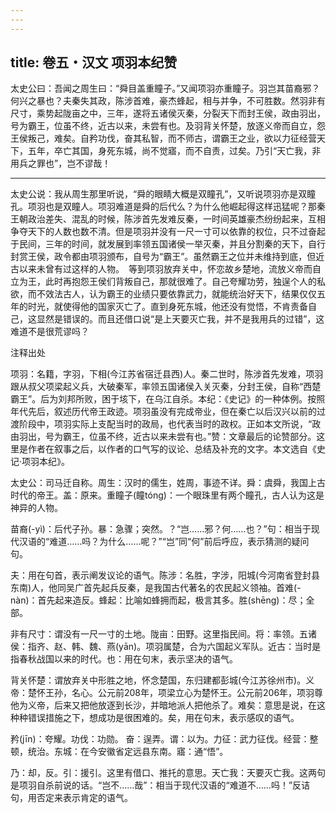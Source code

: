 ```yaml
---
---
---
```

title: 卷五・汉文 项羽本纪赞
---

太史公曰：吾闻之周生曰：“舜目盖重瞳子。”又闻项羽亦重瞳子。羽岂其苗裔邪？何兴之暴也？夫秦失其政，陈涉首难，豪杰蜂起，相与并争，不可胜数。然羽非有尺寸，乘势起陇亩之中，三年，遂将五诸侯灭秦，分裂天下而封王侯，政由羽出，号为霸王，位虽不终，近古以来，未尝有也。及羽背关怀楚，放逐义帝而自立，怨王侯叛己，难矣。自矜功伐，奋其私智，而不师古，谓霸王之业，欲以力征经营天下，五年，卒亡其国，身死东城，尚不觉寤，而不自责，过矣。乃引“天亡我，非用兵之罪也”，岂不谬哉！

----------------

太史公说：我从周生那里听说，“舜的眼睛大概是双瞳孔”，又听说项羽亦是双瞳孔。项羽也是双瞳人。项羽难道是舜的后代么？为什么他崛起得这样迅猛呢？那秦王朝政治差失、混乱的时候，陈涉首先发难反秦，一时间英雄豪杰纷纷起来，互相争夺天下的人数也数不清。但是项羽并没有一尺一寸可以依靠的权位，只不过奋起于民间，三年的时间，就发展到率领五国诸侯一举灭秦，并且分割秦的天下，自行封赏王侯，政令都由项羽颁布，自号为“霸王”。虽然霸王之位并未维持到底，但近古以来未曾有过这样的人物。　等到项羽放弃关中，怀恋故乡楚地，流放义帝而自立为王，此时再抱怨王侯们背叛自己，那就很难了。自己夸耀功劳，独逞个人的私欲，而不效法古人，认为霸王的业绩只要依靠武力，就能统治好天下，结果仅仅五年的时光，就使得他的国家灭亡了。直到身死东城，他还没有觉悟，不肯责备自己，这显然是错误的。而且还借口说“是上天要灭亡我，并不是我用兵的过错”，这难道不是很荒谬吗？

注释出处

项羽：名籍，字羽，下相(今江苏省宿迁县西)人。秦二世时，陈涉首先发难，项羽跟从叔父项梁起义兵，大破秦军，率领五国诸侯入关灭秦，分封王侯，自称“西楚霸王”。后为刘邦所败，困于垓下，在乌江自杀。本纪：《史记》的一种体例。按照年代先后，叙述历代帝王政迹。项羽虽没有完成帝业，但在秦亡以后汉兴以前的过渡阶段中，项羽实际上支配当时的政局，也代表当时的政权。正如本文所说，“政由羽出，号为霸王，位虽不终，近古以来未尝有也。”赞：文章最后的论赞部分。这里是作者在叙事之后，以作者的口气写的议论、总结及补充的文字。本文选自《史记·项羽本纪》。

太史公：司马迁自称。周生：汉时的儒生，姓周，事迹不详。舜：虞舜，我国上古时代的帝王。盖：原来。重瞳子(瞳tóng)：一个眼珠里有两个瞳孔，古人认为这是神异的人物。

苗裔(-yì)：后代子孙。暴：急骤；突然。？“岂……邪？何……也？”句：相当于现代汉语的“难道……吗？为什么……呢？”“岂”同“何”前后呼应，表示猜测的疑问句。

夫：用在句首，表示阐发议论的语气。陈涉：名胜，字涉，阳城(今河南省登封县东南)人，他同吴广首先起兵反秦，是我国古代著名的农民起义领袖。首难(-nàn)：首先起来造反。蜂起：比喻如蜂拥而起，极言其多。胜(shēng)：尽；全部。

非有尺寸：谓没有一尺一寸的土地。陇亩：田野。这里指民间。将：率领。五诸侯：指齐、赵、韩、魏、燕(yān)。项羽属楚，合为六国起义军队。近古：当时是指春秋战国以来的时代。也：用在句末，表示坚决的语气。

背关怀楚：谓放弃关中形胜之地，怀念楚国，东归建都彭城(今江苏徐州市)。义帝：楚怀王孙，名心。公元前208年，项梁立心为楚怀王。公元前206年，项羽尊他为义帝，后来又把他放逐到长沙，并暗地派人把他杀了。难矣：意思是说，在这种种错误措施之下，想成功是很困难的。矣，用在句末，表示感叹的语气。

矜(jīn)：夸耀。功伐：功勋。 奋：逞弄。谓：以为。力征：武力征伐。经营：整顿，统治。东城：在今安徽省定远县东南。寤：通“悟”。

乃：却，反。引：援引。这里有借口、推托的意思。天亡我：天要灭亡我。这两句是项羽自杀前说的话。“岂不……哉”：相当于现代汉语的“难道不……吗！”反诘句，用否定来表示肯定的语气。

